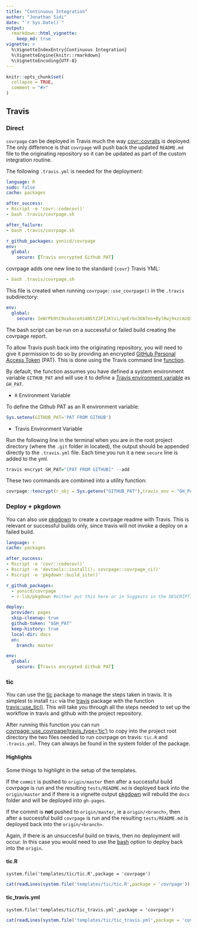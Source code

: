 ```yaml
---
title: "Continuous Integration"
author: "Jonathan Sidi"
date: "`r Sys.Date()`"
output: 
  rmarkdown::html_vignette: 
    keep_md: true
vignette: >
  %\VignetteIndexEntry{Continuous Integration}
  %\VignetteEngine{knitr::rmarkdown}
  %\VignetteEncoding{UTF-8}
---
```


```r
knitr::opts_chunk$set(
  collapse = TRUE,
  comment = "#>"
)
```

## Travis

### Direct

`covrpage` can be deployed in Travis much the way [covr::covralls](https://covr.r-lib.org/reference/coveralls.html) is deployed. The only difference is that `covrpage` will push back the updated `README.md` file to the originating repository so it can be updated as part of the custom integration routine. 

The following `.travis.yml` is needed for the deployment:

```yml
language: R
sudo: false
cache: packages

after_success:
- Rscript -e 'covr::codecov()'
- bash .travis/covrpage.sh

after_failure:
- bash .travis/covrpage.sh

r_github_packages: yonicd/covrpage
env:
  global:
    secure: [Travis encrypted Github PAT]

```

covrpage adds one new line to the standard `{covr}` Travis YML:

```yml
- bash .travis/covrpage.sh
```

This file is created when running `covrpage::use_covrpage()` in the `.travis` subdirectory:

```yml
env:
  global:
    secure: IeWrPb9tC9oxkoceXs4NStZJFIJKtvi/qeErbv3OATeo+BylRwj9xzcmzQrV8ps...
```

The bash script can be run on a successful or failed build creating the covrpage report. 

To allow Travis push back into the originating repository, you will need to give it permission to do so by providing an encrypted [GitHub Personal Access Token](https://github.com/settings/tokens) (PAT). This is done using the Travis command line [function](https://docs.travis-ci.com/user/encryption-keys/).

By default, the function assumes you have defined a system environment variable `GITHUB_PAT` and will use it to define a [Travis environment variable](https://docs.travis-ci.com/user/environment-variables/) as `GH_PAT`.

  - `R` Environment Variable

To define the Github PAT as an R environment variable:

```r
Sys.setenv(GITHUB_PAT='PAT FROM GITHUB')
```

  - Travis Environment Variable

Run the following line in the terminal when you are in the root project directory (where the `.git` folder in located), the output should be appended directly to the `.travis.yml` file. Each time you run it a new `secure` line is added to the yml.

```r
travis encrypt GH_PAT="[PAT FROM GITHUB]" --add
```

These two commands are combined into a utility function:

```r
covrpage::tencrypt(r_obj = Sys.getenv("GITHUB_PAT"),travis_env = "GH_PAT",add = TRUE)
```


### Deploy + pkgdown

You can also use [pkgdown](https://www.github.com/r-lib/pkgdown) to create a covrpage readme with Travis. This is relevant or successful builds only, since travis will not invoke a deploy on a failed build.

```yml
language: r
cache: packages

after_success:
- Rscript -e 'covr::codecov()'
- Rscript -e 'devtools::install(); covrpage::covrpage_ci()'
- Rscript -e 'pkgdown::build_site()'

r_github_packages: 
  - yonicd/covrpage
  - r-lib/pkgdown #either put this here or in Suggests in the DESCRIPTION file

deploy:
  provider: pages
  skip-cleanup: true
  github-token: "$GH_PAT"
  keep-history: true
  local-dir: docs
  on:
    branch: master

env:
  global:
    secure: [Travis encrypted Github PAT]
```

### tic
You can use the [tic](https://github.com/ropenscilabs/tic) package to manage the steps taken in travis. It is simplest to install `tic` via the [travis](https://github.com/ropenscilabs/travis) package with the function [travis::use_tic()](https://ropenscilabs.github.io/travis/reference/use_tic.html). This will take you through all the steps needed to set up the workflow in travis and github with the project repository. 

After running this function you can run [covrpage::use_covrpage(travis_type='tic')](https://yonicd.github.io/covrpage/reference/use_covrpage.html) to copy into the project root directory the two files needed to run covrpage on travis: `tic.R` and `.travis.yml`. They can always be found in the system folder of the package.

#### Highlights

Some things to highlight in the setup of the templates. 

If the `commit` is pushed to `origin/master` then after a successful build covrpage is run and the resulting `tests/README.md` is deployed back into the `origin/master` and if there is a vignette output [pkgdown](https://www.github.com/r-lib/pkgdown) will rebuild the `docs` folder and will be deployed into `gh-pages`.

If the commit is **not** pushed to `origin/master`, ie a `origin/<branch>`, then after a successful build `covrpage` is run and the resulting `tests/README.md` is deployed back into the `origin/<branch>`.

Again, if there is an unsuccesful build on travis, then no deployment will occur. In this case you would need to use the [bash](#direct) option to deploy back into the `origin`.

#### tic.R

`system.file('templates/tic/tic.R',package = 'covrpage')`

```r
cat(readLines(system.file('templates/tic/tic.R',package = 'covrpage')),sep='\n')
```

#### tic_travis.yml

`system.file('templates/tic/tic_travis.yml',package = 'covrpage')`

```r
cat(readLines(system.file('templates/tic/tic_travis.yml',package = 'covrpage')),sep='\n')
```